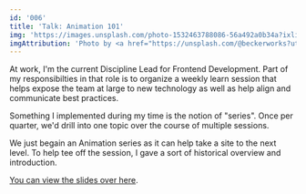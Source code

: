 ```yaml
---
id: '006'
title: 'Talk: Animation 101'
img: 'https://images.unsplash.com/photo-1532463788086-56a492a0b34a?ixlib=rb-1.2.1&ixid=MnwxMjA3fDB8MHxwaG90by1wYWdlfHx8fGVufDB8fHx8&auto=format&fit=crop&w=2000&q=80'
imgAttribution: 'Photo by <a href="https://unsplash.com/@beckerworks?utm_source=unsplash&utm_medium=referral&utm_content=creditCopyText">David Becker</a> on <a href="https://unsplash.com/s/photos/movement?utm_source=unsplash&utm_medium=referral&utm_content=creditCopyText">Unsplash</a>'
---
```


At work, I'm the current Discipline Lead for Frontend Development. Part of my responsibilties in that role is to organize a weekly learn session that helps expose the team at large to new technology as well as help align and communicate best practices.

Something I implemented during my time is the notion of "series". Once per quarter, we'd drill into one topic over the course of multiple sessions.

We just begain an Animation series as it can help take a site to the next level. To help tee off the session, I gave a sort of historical overview and introduction.

[You can view the slides over here](https://talks.matthewsimo.com/animation-101).
